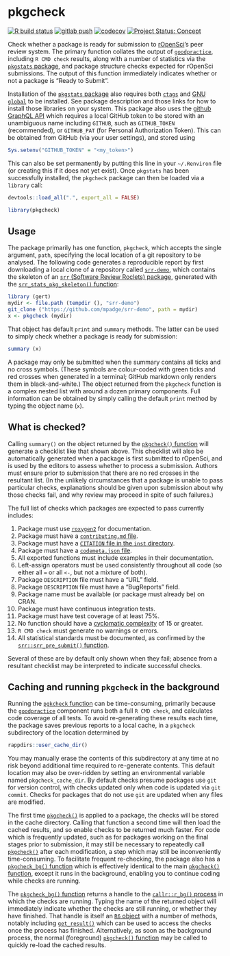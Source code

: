 # pkgcheck

<!-- badges: start -->
[![R build status](https://github.com/ropenscilabs/pkgcheck/workflows/R-CMD-check/badge.svg)](https://github.com/ropenscilabs/pkgcheck/actions?query=workflow%3AR-CMD-check)
[![gitlab push](https://github.com/ropenscilabs/pkgcheck/workflows/push-to-gitlab/badge.svg)](https://github.com/ropenscilabs/pkgcheck/actions?query=workflow%3Apush-to-gitlab)
[![codecov](https://codecov.io/gh/ropenscilabs/pkgcheck/branch/main/graph/badge.svg)](https://codecov.io/gh/ropenscilabs/pkgcheck)
[![Project Status: Concept](https://www.repostatus.org/badges/latest/concept.svg)](https://www.repostatus.org/#concept)
<!-- badges: end -->

Check whether a package is ready for submission to
[rOpenSci](https://ropensci.org)'s peer review system. The primary function
collates the output of
[`goodpractice`](https://github.com/mangothecat/goodpractice), including `R CMD
check` results, along with a number of statistics via the
[`pkgstats` package](https://github.com/ropenscilabs/pkgstats), and package
structure checks expected for rOpenSci submissions. The output of this function
immediately indicates whether or not a package is "Ready to Submit".

Installation of the [`pkgstats`
package](https://github.com/ropenscilabs/pkgstats) also requires both
[`ctags`](https://ctags.io) and [GNU
`global`](https://www.gnu.org/software/global/) to be installed. See package
description and those links for how to install those libraries on your system.
This package also uses the [github GraphQL
API](https://developer.github.com/v4) which requires a local GitHub token to be
stored with an unambiguous name including `GITHUB`, such as `GITHUB_TOKEN`
(recommended), or `GITHUB_PAT` (for Personal Authorization Token). This can be
obtained from GitHub (via your user settings), and stored using

```r
Sys.setenv("GITHUB_TOKEN" = "<my_token>")
```

This can also be set permanently by putting this line in your `~/.Renviron`
file (or creating this if it does not yet exist). Once `pkgstats` has been
successfully installed, the `pkgcheck` package can then be loaded via
a `library` call:

```r
devtools::load_all(".", export_all = FALSE)
```
```r
library(pkgcheck)
```


## Usage

The package primarily has one function, `pkgcheck`, which accepts the single
argument, `path`, specifying the local location of a git repository to be
analysed. The following code generates a reproducible report by first
downloading a local clone of a repository called
[`srr-demo`](https://github.com/mpadge/srr-demo), which contains the skeleton
of an [`srr` (Software Review Roclets)
package](https://github.com/ropenscilabs/srr), generated with the
[`srr_stats_pkg_skeleton()`
function](https://ropenscilabs.github.io/srr/reference/srr_stats_pkg_skeleton.html):

```r
library (gert)
mydir <- file.path (tempdir (), "srr-demo")
git_clone ("https://github.com/mpadge/srr-demo", path = mydir)
x <- pkgcheck (mydir)
```

That object has default `print` and `summary` methods. The latter can be used
to simply check whether a package is ready for submission:

```r
summary (x)
```

A package may only be submitted when the summary contains all ticks and no
cross symbols. (These symbols are colour-coded with green ticks and red crosses
when generated in a terminal; GitHub markdown only renders them in
black-and-white.) The object returned from the `pkgcheck` function is a complex
nested list with around a dozen primary components. Full information can be
obtained by simply calling the default `print` method by typing the object name
(`x`).

## What is checked?

Calling `summary()` on the object returned by the [`pkgcheck()`
function](https://ropenscilabs.github.io/pkgcheck/reference/pkgcheck.html) will
generate a checklist like that shown above. This checklist will also be
automatically generated when a package is first submitted to rOpenSci, and is
used by the editors to assess whether to process a submission. Authors must
ensure prior to submission that there are no red crosses in the resultant list.
(In the unlikely circumstances that a package is unable to pass particular
checks, explanations should be given upon submission about why those checks
fail, and why review may proceed in spite of such failures.)

The full list of checks which packages are expected to pass currently includes:

1. Package must use [`roxygen2`](https://roxygen2.r-lib.org) for documentation.
2. Package must have a [`contributing.md`
   file](https://devguide.ropensci.org/collaboration.html#contributing-guide).
3. Package must have a [`CITATION` file in the `inst`
   directory](https://cran.r-project.org/doc/manuals/r-release/R-exts.html#CITATION-files).
4. Package must have a [`codemeta.json`
   file](https://devguide.ropensci.org/building.html#creating-metadata-for-your-package).
5. All exported functions must include examples in their documentation.
6. Left-assign operators must be used consistently throughout all code (so
   either all `=` or all `<-`, but not a mixture of both).
7. Package `DESCRIPTION` file must have a "URL" field.
8. Package `DESCRIPTION` file must have a "BugReports" field.
9. Package name must be available (or package must already be) on CRAN.
10. Package must have continuous integration tests.
11. Package must have test coverage of at least 75%.
12. No function should have a [cyclomatic
    complexity](https://github.com/MangoTheCat/cyclocomp) of 15 or greater.
13. `R CMD check` must generate no warnings or errors.
14. All statistical standards must be documented, as confirmed by the
    [`srr::srr_pre_submit()`
    function](https://ropenscilabs.github.io/srr/reference/srr_stats_pre_submit.html).

Several of these are by default only shown when they fail; absence from
a resultant checklist may be interpreted to indicate successful checks.

## Caching and running `pkgcheck` in the background

Running the [`pgkcheck`
function](https://ropenscilabs.github.io/pkgcheck/reference/pkgcheck.html) can
be time-consuming, primarily because the
[`goodpractice`](https://github.com/mangothecat/goodpractice) component runs
both a full `R CMD check`, and calculates code coverage of all tests. To avoid
re-generating these results each time, the package saves previous reports to
a local cache, in a `pkgcheck` subdirectory of the location determined by

```r
rappdirs::user_cache_dir()
```

You may manually erase the contents of this subdirectory at any time at no
risk beyond additional time required to re-generate contents. This default
location may also be over-ridden by setting an environmental variable named
`pkgcheck_cache_dir`. By default checks presume packages use `git` for version
control, with checks updated only when code is updated via `git commit`. Checks
for packages that do not use `git` are updated when any files are modified.

The first time
[`pkgcheck()`](https://ropenscilabs.github.io/pkgcheck/reference/pkgcheck.html)
is applied to a package, the checks will be stored in the cache directory.
Calling that function a second time will then load the cached results, and so
enable checks to be returned much faster. For code which is frequently updated,
such as for packages working on the final stages prior to submission, it may
still be necessary to repeatedly call
[`pkgcheck()`](https://ropenscilabs.github.io/pkgcheck/reference/pkgcheck.html)
after each modification, a step which may still be inconveniently
time-consuming. To facilitate frequent re-checking, the package also has
a [`pkgcheck_bg()`
function](https://ropenscilabs.github.io/pkgcheck/reference/pkgcheck_bg.html)
which is effectively identical to the main 
[`pkgcheck()`
function](https://ropenscilabs.github.io/pkgcheck/reference/pkgcheck.html),
except it runs in the background, enabling you to continue coding while checks
are running.

The [`pkgcheck_bg()`
function](https://ropenscilabs.github.io/pkgcheck/reference/pkgcheck_bg.html)
returns a handle to the [`callr::r_bg()`
process](https://callr.r-lib.org/reference/r_bg.html) in which the checks are
running. Typing the name of the returned object will immediately indicate
whether the checks are still running, or whether they have finished. That
handle is itself an [`R6` object](http://r6.r-lib.org/) with a number of
methods, notably including
[`get_result()`](https://callr.r-lib.org/reference/get_result.html) which can
be used to access the checks once the process has finished. Alternatively, as
soon as the background process, the normal (foreground) 
[`pkgcheck()`
function](https://ropenscilabs.github.io/pkgcheck/reference/pkgcheck.html) may
be called to quickly re-load the cached results.
